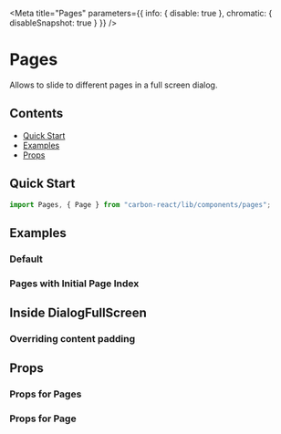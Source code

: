 


<Meta
  title="Pages"
  parameters={{ info: { disable: true }, chromatic: { disableSnapshot: true } }}
/>

# Pages

Allows to slide to different pages in a full screen dialog.

## Contents

- [Quick Start](#quick-start)
- [Examples](#examples)
- [Props](#props)

## Quick Start

```javascript
import Pages, { Page } from "carbon-react/lib/components/pages";
```

## Examples

### Default

<Canvas>
  <Story name="default" story={stories.Default} />
</Canvas>

### Pages with Initial Page Index

<Canvas>
  <Story name="with Initial Page Index" story={stories.WithInitialPageIndex} />
</Canvas>

## Inside DialogFullScreen

<Canvas>
  <Story name="inside DialogFullScreen" story={stories.InsideDialogFullScreen} />
</Canvas>

### Overriding content padding

<Canvas>
  <Story name="overriding content padding" story={stories.OverridingContentPadding} />
</Canvas>

## Props

### Props for Pages

<ArgsTable of={Pages} />

### Props for Page

<StyledSystemProps of={Page} padding noHeader />
